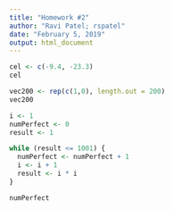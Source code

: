 ```yaml
---
title: "Homework #2"
author: "Ravi Patel; rspatel"
date: "February 5, 2019"
output: html_document
---
```


```r
cel <- c(-9.4, -23.3)
cel
```

```r
vec200 <- rep(c(1,0), length.out = 200)
vec200
```

```r
i <- 1
numPerfect <- 0
result <- 1

while (result <= 1001) {
  numPerfect <- numPerfect + 1
  i <- i + 1
  result <- i * i
}

numPerfect
  
```






